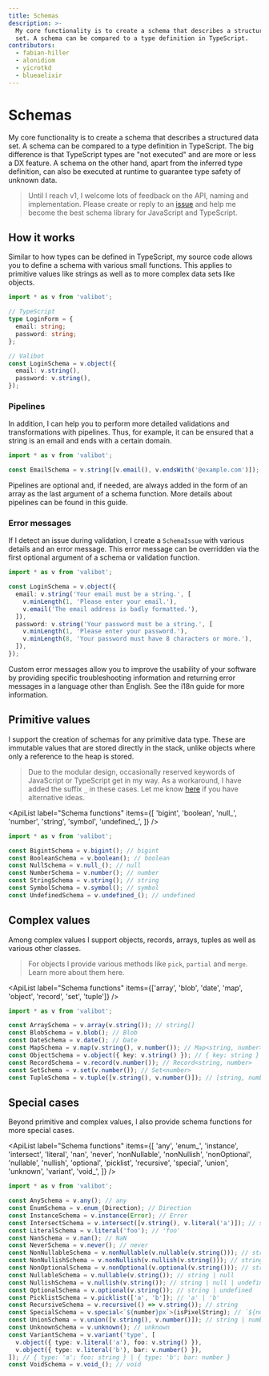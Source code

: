 ```yaml
---
title: Schemas
description: >-
  My core functionality is to create a schema that describes a structured data
  set. A schema can be compared to a type definition in TypeScript.
contributors:
  - fabian-hiller
  - alonidiom
  - yicrotkd
  - blueaelixir
---
```



# Schemas

My core functionality is to create a schema that describes a structured data set. A schema can be compared to a type definition in TypeScript. The big difference is that TypeScript types are "not executed" and are more or less a DX feature. A schema on the other hand, apart from the inferred type definition, can also be executed at runtime to guarantee type safety of unknown data.

> Until I reach v1, I welcome lots of feedback on the API, naming and implementation. Please create or reply to an [issue](https://github.com/fabian-hiller/valibot/issues) and help me become the best schema library for JavaScript and TypeScript.

## How it works

Similar to how types can be defined in TypeScript, my source code allows you to define a schema with various small functions. This applies to primitive values like strings as well as to more complex data sets like objects.

```ts
import * as v from 'valibot';

// TypeScript
type LoginForm = {
  email: string;
  password: string;
};

// Valibot
const LoginSchema = v.object({
  email: v.string(),
  password: v.string(),
});
```

### Pipelines

In addition, I can help you to perform more detailed validations and transformations with pipelines. Thus, for example, it can be ensured that a string is an email and ends with a certain domain.

```ts
import * as v from 'valibot';

const EmailSchema = v.string([v.email(), v.endsWith('@example.com')]);
```

Pipelines are optional and, if needed, are always added in the form of an array as the last argument of a schema function. More details about pipelines can be found in <Link href="/guides/pipelines/">this guide</Link>.

### Error messages

If I detect an issue during validation, I create a <Link href="/api/SchemaIssue/">`SchemaIssue`</Link> with various details and an error message. This error message can be overridden via the first optional argument of a schema or validation function.

```ts
import * as v from 'valibot';

const LoginSchema = v.object({
  email: v.string('Your email must be a string.', [
    v.minLength(1, 'Please enter your email.'),
    v.email('The email address is badly formatted.'),
  ]),
  password: v.string('Your password must be a string.', [
    v.minLength(1, 'Please enter your password.'),
    v.minLength(8, 'Your password must have 8 characters or more.'),
  ]),
});
```

Custom error messages allow you to improve the usability of your software by providing specific troubleshooting information and returning error messages in a language other than English. See the <Link href="/guides/internationalization/">i18n guide</Link> for more information.

## Primitive values

I support the creation of schemas for any primitive data type. These are immutable values that are stored directly in the stack, unlike objects where only a reference to the heap is stored.

> Due to the modular design, occasionally reserved keywords of JavaScript or TypeScript get in my way. As a workaround, I have added the suffix `_` in these cases. Let me know [here](https://github.com/fabian-hiller/valibot/issues/new) if you have alternative ideas.

<ApiList
  label="Schema functions"
  items={[
    'bigint',
    'boolean',
    'null_',
    'number',
    'string',
    'symbol',
    'undefined_',
  ]}
/>

```ts
import * as v from 'valibot';

const BigintSchema = v.bigint(); // bigint
const BooleanSchema = v.boolean(); // boolean
const NullSchema = v.null_(); // null
const NumberSchema = v.number(); // number
const StringSchema = v.string(); // string
const SymbolSchema = v.symbol(); // symbol
const UndefinedSchema = v.undefined_(); // undefined
```

## Complex values

Among complex values I support objects, records, arrays, tuples as well as various other classes.

> For objects I provide various methods like <Link href="/api/pick/">`pick`</Link>, <Link href="/api/partial/">`partial`</Link> and <Link href="/api/merge/">`merge`</Link>. Learn more about them <Link href="/guides/methods/#object-methods">here</Link>.

<ApiList
  label="Schema functions"
  items={['array', 'blob', 'date', 'map', 'object', 'record', 'set', 'tuple']}
/>

```ts
import * as v from 'valibot';

const ArraySchema = v.array(v.string()); // string[]
const BlobSchema = v.blob(); // Blob
const DateSchema = v.date(); // Date
const MapSchema = v.map(v.string(), v.number()); // Map<string, number>
const ObjectSchema = v.object({ key: v.string() }); // { key: string }
const RecordSchema = v.record(v.number()); // Record<string, number>
const SetSchema = v.set(v.number()); // Set<number>
const TupleSchema = v.tuple([v.string(), v.number()]); // [string, number]
```

## Special cases

Beyond primitive and complex values, I also provide schema functions for more special cases.

<ApiList
  label="Schema functions"
  items={[
    'any',
    'enum_',
    'instance',
    'intersect',
    'literal',
    'nan',
    'never',
    'nonNullable',
    'nonNullish',
    'nonOptional',
    'nullable',
    'nullish',
    'optional',
    'picklist',
    'recursive',
    'special',
    'union',
    'unknown',
    'variant',
    'void_',
  ]}
/>

```ts
import * as v from 'valibot';

const AnySchema = v.any(); // any
const EnumSchema = v.enum_(Direction); // Direction
const InstanceSchema = v.instance(Error); // Error
const IntersectSchema = v.intersect([v.string(), v.literal('a')]); // string & 'a'
const LiteralSchema = v.literal('foo'); // 'foo'
const NanSchema = v.nan(); // NaN
const NeverSchema = v.never(); // never
const NonNullableSchema = v.nonNullable(v.nullable(v.string())); // string
const NonNullishSchema = v.nonNullish(v.nullish(v.string())); // string
const NonOptionalSchema = v.nonOptional(v.optional(v.string())); // string
const NullableSchema = v.nullable(v.string()); // string | null
const NullishSchema = v.nullish(v.string()); // string | null | undefined
const OptionalSchema = v.optional(v.string()); // string | undefined
const PicklistSchema = v.picklist(['a', 'b']); // 'a' | 'b'
const RecursiveSchema = v.recursive(() => v.string()); // string
const SpecialSchema = v.special<`${number}px`>(isPixelString); // `${number}px`
const UnionSchema = v.union([v.string(), v.number()]); // string | number
const UnknownSchema = v.unknown(); // unknown
const VariantSchema = v.variant('type', [
  v.object({ type: v.literal('a'), foo: v.string() }),
  v.object({ type: v.literal('b'), bar: v.number() }),
]); // { type: 'a'; foo: string } | { type: 'b'; bar: number }
const VoidSchema = v.void_(); // void
```
